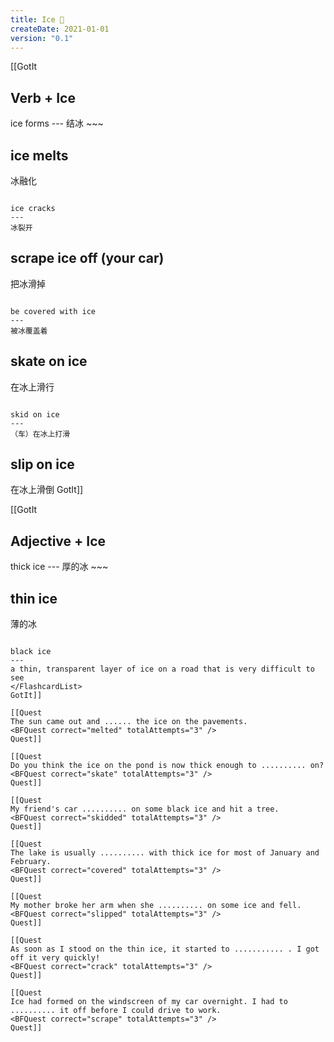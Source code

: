 ```yaml
---
title: Ice 🧊
createDate: 2021-01-01
version: "0.1"
---
```


[[GotIt
## Verb + Ice 
<FlashcardList>
ice forms
---
结冰
~~~

ice melts
---
冰融化
~~~

ice cracks
---
冰裂开
~~~

scrape ice off (your car)
---
把冰滑掉
~~~

be covered with ice
---
被冰覆盖着
~~~

skate on ice
---
在冰上滑行
~~~

skid on ice
---
（车）在冰上打滑
~~~

slip on ice
---
在冰上滑倒
</FlashcardList>
GotIt]]

[[GotIt
## Adjective + Ice
<FlashcardList>
thick ice
---
厚的冰
~~~

thin ice 
---
薄的冰
~~~

black ice
---
a thin, transparent layer of ice on a road that is very difficult to see
</FlashcardList>
GotIt]]

[[Quest
The sun came out and ...... the ice on the pavements.
<BFQuest correct="melted" totalAttempts="3" />
Quest]]

[[Quest
Do you think the ice on the pond is now thick enough to .......... on?
<BFQuest correct="skate" totalAttempts="3" />
Quest]]

[[Quest
My friend's car .......... on some black ice and hit a tree.
<BFQuest correct="skidded" totalAttempts="3" />
Quest]]

[[Quest
The lake is usually .......... with thick ice for most of January and February.
<BFQuest correct="covered" totalAttempts="3" />
Quest]]

[[Quest
My mother broke her arm when she .......... on some ice and fell.
<BFQuest correct="slipped" totalAttempts="3" />
Quest]]

[[Quest
As soon as I stood on the thin ice, it started to ........... . I got off it very quickly!
<BFQuest correct="crack" totalAttempts="3" />
Quest]]

[[Quest
Ice had formed on the windscreen of my car overnight. I had to .......... it off before I could drive to work.
<BFQuest correct="scrape" totalAttempts="3" />
Quest]]
